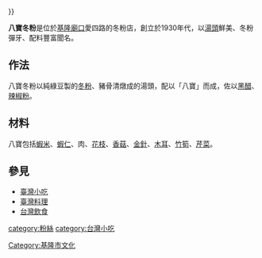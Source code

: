 {{Advert |time={{#time:c}} }}
{{unreferenced|time=2012-06-20T17:15:51+00:00}}

'''八寶冬粉'''是位於[[基隆|基隆]][[廟口|廟口]]愛四路的冬粉店，創立於1930年代，以[[湯頭|湯頭]]鮮美、冬粉彈牙、配料豐富聞名。
==作法==
八寶冬粉以純綠豆製的[[冬粉|冬粉]]、豬骨清燉成的湯頭，配以「八寶」而成，佐以[[黑醋|黑醋]]、[[辣椒粉|辣椒粉]]。

==材料==
八寶包括[[蝦米|蝦米]]、[[蝦仁|蝦仁]]、肉、[[花枝|花枝]]、[[香菇|香菇]]、[[金針|金針]]、[[木耳|木耳]]、[[竹筍|竹筍]]、[[芹菜|芹菜]]。

==參見==
* [[臺灣小吃|臺灣小吃]]
* [[臺灣料理|臺灣料理]]
* [[台灣飲食|台灣飲食]]

[[category:粉絲|category:粉絲]]
[[category:台灣小吃|category:台灣小吃]]
[[Category:基隆市文化|Category:基隆市文化]]